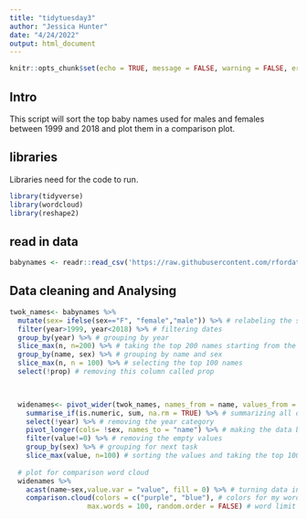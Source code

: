 ```yaml
---
title: "tidytuesday3"
author: "Jessica Hunter"
date: "4/24/2022"
output: html_document
---
```


```r
knitr::opts_chunk$set(echo = TRUE, message = FALSE, warning = FALSE, error = FALSE)
```

## Intro

This script will sort the top baby names used for males and females between 1999 and 2018 and plot them in a comparison plot.

## libraries
Libraries need for the code to run.

```r
library(tidyverse)
library(wordcloud)
library(reshape2)

```


## read in data
```r
babynames <- readr::read_csv('https://raw.githubusercontent.com/rfordatascience/tidytuesday/master/data/2022/2022-03-22/babynames.csv')

```


## Data cleaning and Analysing
```r
twok_names<- babynames %>% 
  mutate(sex= ifelse(sex=="F", "female","male")) %>% # relabeling the sexes
  filter(year>1999, year<2018) %>% # filtering dates
  group_by(year) %>% # grouping by year
  slice_max(n, n=200) %>% # taking the top 200 names starting from the maximum
  group_by(name, sex) %>% # grouping by name and sex
  slice_max(n, n = 100) %>% # selecting the top 100 names
  select(!prop) # removing this column called prop
  


  widenames<- pivot_wider(twok_names, names_from = name, values_from = n) %>% # changing the data from long to wide to summarize easier 
    summarise_if(is.numeric, sum, na.rm = TRUE) %>% # summarizing all of the columns
    select(!year) %>% # removing the year category
    pivot_longer(cols= !sex, names_to = "name") %>% # making the data back long for my plot
    filter(value!=0) %>% # removing the empty values
    group_by(sex) %>% # grouping for next task
    slice_max(value, n=100) # sorting the values and taking the top 100
    
  # plot for comparison word cloud 
  widenames %>% 
    acast(name~sex,value.var = "value", fill = 0) %>% # turning data into a matrix for ploting
    comparison.cloud(colors = c("purple", "blue"), # colors for my word cloud
                   max.words = 100, random.order = FALSE) # word limit chosen and order sorted in descending order
    
```

